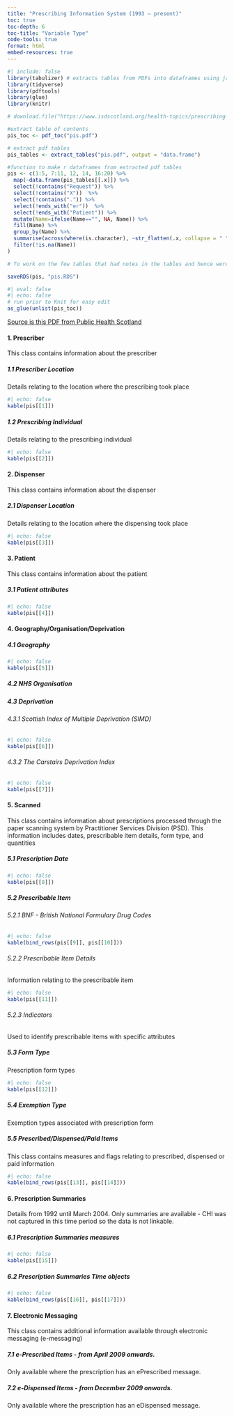 ```yaml
---
title: "Prescribing Information System (1993 – present)"
toc: true
toc-depth: 6
toc-title: "Variable Type"
code-tools: true
format: html
embed-resources: true
---
```


```r
#| include: false
library(tabulizer) # extracts tables from PDFs into dataframes using java
library(tidyverse) 
library(pdftools)
library(glue)
library(knitr)

# download.file("https://www.isdscotland.org/health-topics/prescribing-and-medicines/Prescribing-Datamarts/docs/PIS_fields_for_researchers_v5_eDRIS%20Guidance.pdf", "pis.pdf", mode = "wb")

#extract table of contents
pis_toc <- pdf_toc("pis.pdf") 

# extract pdf tables
pis_tables <- extract_tables("pis.pdf", output = "data.frame")

#function to make r dataframes from extracted pdf tables
pis <- c(1:5, 7:11, 12, 14, 16:20) %>%
  map(~data.frame(pis_tables[[.x]]) %>%
  select(!contains("Request")) %>%  
  select(!contains("X"))  %>%
  select(!contains(".")) %>%
  select(!ends_with("er"))  %>%
  select(!ends_with("Patient")) %>%  
  mutate(Name=ifelse(Name=="", NA, Name)) %>%
  fill(Name) %>%
  group_by(Name) %>%
  summarise(across(where(is.character), ~str_flatten(.x, collapse = " "))) %>%
  filter(!is.na(Name))  
)  

# To work on the few tables that had notes in the tables and hence were extracted poorly

saveRDS(pis, "pis.RDS")

```

```r
#| eval: false
#| echo: false
# run prior to Knit for easy edit 
as_glue(unlist(pis_toc))
```

[Source is this PDF from Public Health Scotland](https://www.isdscotland.org/health-topics/prescribing-and-medicines/Prescribing-Datamarts/docs/PIS_fields_for_researchers_v5_eDRIS%20Guidance.pdf)



#### 1. Prescriber

This class contains information about the prescriber

##### 1.1 Prescriber Location

Details relating to the location where the prescribing took place

```r
#| echo: false
kable(pis[[1]])
```

##### 1.2 Prescribing Individual

Details relating to the prescribing individual

```r
#| echo: false
kable(pis[[2]])
```

#### 2. Dispenser

This class contains information about the dispenser

##### 2.1 Dispenser Location

Details relating to the location where the dispensing took place

```r
#| echo: false
kable(pis[[3]])
```

#### 3. Patient

This class contains information about the patient

##### 3.1 Patient attributes

```r
#| echo: false
kable(pis[[4]])
```

#### 4. Geography/Organisation/Deprivation

##### 4.1 Geography

```r
#| echo: false
kable(pis[[5]])
```

##### 4.2 NHS Organisation


##### 4.3 Deprivation

###### 4.3.1 Scottish Index of Multiple Deprivation (SIMD)

```r
#| echo: false
kable(pis[[6]])
```

###### 4.3.2 The Carstairs Deprivation Index

```r
#| echo: false
kable(pis[[7]])
```

#### 5. Scanned

This class contains information about prescriptions processed through the paper scanning system by Practitioner Services Division (PSD). This information includes dates, prescribable item details, form type, and quantities

##### 5.1 Prescription Date

```r
#| echo: false
kable(pis[[8]])
```

##### 5.2 Prescribable Item

###### 5.2.1 BNF - British National Formulary Drug Codes

```r
#| echo: false
kable(bind_rows(pis[[9]], pis[[10]]))
```

###### 5.2.2 Prescribable Item Details

Information relating to the prescribable item

```r
#| echo: false
kable(pis[[11]])
```

###### 5.2.3 Indicators

Used to identify prescribable items with specific attributes



##### 5.3 Form Type

Prescription form types

```r
#| echo: false
kable(pis[[12]])
```



##### 5.4 Exemption Type

Exemption types associated with prescription form

##### 5.5 Prescribed/Dispensed/Paid Items

This class contains measures and flags relating to prescribed, dispensed or paid information

```r
#| echo: false
kable(bind_rows(pis[[13]], pis[[14]]))
```


#### 6. Prescription Summaries

Details from 1992 until March 2004. Only summaries are available - CHI was not captured in this time period so the data is not linkable.

##### 6.1 Prescription Summaries measures

```r
#| echo: false
kable(pis[[15]])
```



##### 6.2 Prescription Summaries Time objects

```r
#| echo: false
kable(bind_rows(pis[[16]], pis[[17]]))

```


#### 7. Electronic Messaging

This class contains additional information available through electronic messaging (e-messaging)

##### 7.1 e-Prescribed Items - from April 2009 onwards.

Only available where the prescription has an ePrescribed message.

##### 7.2 e-Dispensed Items - from December 2009 onwards.

Only available where the prescription has an eDispensed message.
